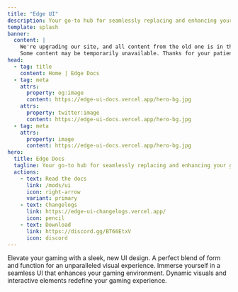 ```yaml
---
title: "Edge UI"
description: Your go-to hub for seamlessly replacing and enhancing your game interface. Elevate your experience effortlessly
template: splash
banner:
  content: |
    We're upgrading our site, and all content from the old one is in the process of migrating. 
    Some content may be temporarily unavailable. Thanks for your patience
head:
  - tag: title
    content: Home | Edge Docs
  - tag: meta
    attrs:
      property: og:image
      content: https://edge-ui-docs.vercel.app/hero-bg.jpg
    attrs:
      property: twitter:image
      content: https://edge-ui-docs.vercel.app/hero-bg.jpg
  - tag: meta
    attrs:
      property: image
      content: https://edge-ui-docs.vercel.app/hero-bg.jpg
hero:
  title: Edge Docs
  tagline: Your go-to hub for seamlessly replacing and enhancing your game interface. Elevate your experience effortlessly
  actions:
    - text: Read the docs
      link: /mods/ui
      icon: right-arrow
      variant: primary
    - text: Changelogs
      link: https://edge-ui-changelogs.vercel.app/
      icon: pencil
    - text: Download
      link: https://discord.gg/BT66EtxV
      icon: discord
---
```



<CardGrid stagger>
  <Card title="Design" icon="pencil">
    Elevate your gaming with a sleek, new UI design. A perfect blend of form and
    function for an unparalleled visual experience.
  </Card>
  <Card title="Inmersive" icon="puzzle">
    Immerse yourself in a seamless UI that enhances your gaming environment.
    Dynamic visuals and interactive elements redefine your gaming experience.
  </Card>
</CardGrid>

<Hero />
